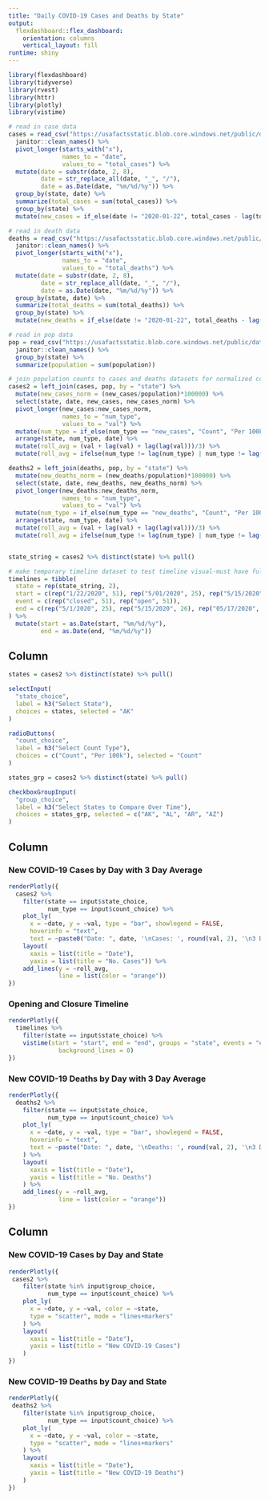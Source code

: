 ```yaml
---
title: "Daily COVID-19 Cases and Deaths by State"
output: 
  flexdashboard::flex_dashboard:
    orientation: columns
    vertical_layout: fill
runtime: shiny
---
```


```r
library(flexdashboard)
library(tidyverse)
library(rvest)
library(httr)
library(plotly)
library(vistime)
```


```r
# read in case data
cases = read_csv("https://usafactsstatic.blob.core.windows.net/public/data/covid-19/covid_confirmed_usafacts.csv", col_names = TRUE) %>%
  janitor::clean_names() %>%
  pivot_longer(starts_with("x"),
               names_to = "date",
               values_to = "total_cases") %>%
  mutate(date = substr(date, 2, 8),
         date = str_replace_all(date, "_", "/"),
         date = as.Date(date, "%m/%d/%y")) %>%
  group_by(state, date) %>%
  summarize(total_cases = sum(total_cases)) %>%
  group_by(state) %>%
  mutate(new_cases = if_else(date != "2020-01-22", total_cases - lag(total_cases), total_cases))

# read in death data
deaths = read_csv("https://usafactsstatic.blob.core.windows.net/public/data/covid-19/covid_deaths_usafacts.csv", col_names = TRUE) %>%
  janitor::clean_names() %>%
  pivot_longer(starts_with("x"),
               names_to = "date",
               values_to = "total_deaths") %>%
  mutate(date = substr(date, 2, 8),
         date = str_replace_all(date, "_", "/"),
         date = as.Date(date, "%m/%d/%y")) %>%
  group_by(state, date) %>%
  summarize(total_deaths = sum(total_deaths)) %>%
  group_by(state) %>%
  mutate(new_deaths = if_else(date != "2020-01-22", total_deaths - lag(total_deaths), total_deaths)) 

# read in pop data
pop = read_csv("https://usafactsstatic.blob.core.windows.net/public/data/covid-19/covid_county_population_usafacts.csv", col_names = TRUE) %>%
  janitor::clean_names() %>%
  group_by(state) %>%
  summarize(population = sum(population))

# join population counts to cases and deaths datasets for normalized counts
cases2 = left_join(cases, pop, by = "state") %>%
  mutate(new_cases_norm = (new_cases/population)*100000) %>%
  select(state, date, new_cases, new_cases_norm) %>%
  pivot_longer(new_cases:new_cases_norm,
               names_to = "num_type",
               values_to = "val") %>%
  mutate(num_type = if_else(num_type == "new_cases", "Count", "Per 100k")) %>%
  arrange(state, num_type, date) %>%
  mutate(roll_avg = (val + lag(val) + lag(lag(val)))/3) %>%
  mutate(roll_avg = ifelse(num_type != lag(num_type) | num_type != lag(lag(num_type)), NA, roll_avg))

deaths2 = left_join(deaths, pop, by = "state") %>%
  mutate(new_deaths_norm = (new_deaths/population)*100000) %>%
  select(state, date, new_deaths, new_deaths_norm) %>%
  pivot_longer(new_deaths:new_deaths_norm,
               names_to = "num_type",
               values_to = "val") %>%
  mutate(num_type = if_else(num_type == "new_deaths", "Count", "Per 100k")) %>%
  arrange(state, num_type, date) %>%
  mutate(roll_avg = (val + lag(val) + lag(lag(val)))/3) %>%
  mutate(roll_avg = ifelse(num_type != lag(num_type) | num_type != lag(lag(num_type)), NA, roll_avg))


state_string = cases2 %>% distinct(state) %>% pull()

# make temporary timeline dataset to test timeline visual-must have full data from same start date as cases and deaths
timelines = tibble(
  state = rep(state_string, 2),
  start = c(rep("1/22/2020", 51), rep("5/01/2020", 25), rep("5/15/2020", 26)),
  event = c(rep("closed", 51), rep("open", 51)),
  end = c(rep("5/1/2020", 25), rep("5/15/2020", 26), rep("05/17/2020", 51))
) %>%
  mutate(start = as.Date(start, "%m/%d/%y"),
         end = as.Date(end, "%m/%d/%y"))
```

Column {.sidebar}
-----------------------------------------------------------------------
```r
states = cases2 %>% distinct(state) %>% pull()

selectInput(
  "state_choice",
  label = h3("Select State"),
  choices = states, selected = "AK"
)
```

```r
radioButtons(
  "count_choice",
  label = h3("Select Count Type"),
  choices = c("Count", "Per 100k"), selected = "Count"
)
```

```r
states_grp = cases2 %>% distinct(state) %>% pull()

checkboxGroupInput(
  "group_choice",
  label = h3("Select States to Compare Over Time"),
  choices = states_grp, selected = c("AK", "AL", "AR", "AZ")
)
```



Column {data-width=500}
-----------------------------------------------------------------------

### New COVID-19 Cases by Day with 3 Day Average

```r
renderPlotly({
  cases2 %>%
    filter(state == input$state_choice,
           num_type == input$count_choice) %>%
    plot_ly(
      x = ~date, y = ~val, type = "bar", showlegend = FALSE,
      hoverinfo = "text",
      text = ~paste0("Date: ", date, '\nCases: ', round(val, 2), '\n3 Day Avg: ', round(roll_avg, 2))) %>%
    layout(
      xaxis = list(title = "Date"),
      yaxis = list(title = "No. Cases")) %>%
    add_lines(y = ~roll_avg, 
              line = list(color = "orange"))
})
```

### Opening and Closure Timeline
```r
renderPlotly({
  timelines %>%
    filter(state == input$state_choice) %>%
    vistime(start = "start", end = "end", groups = "state", events = "event",
              background_lines = 0)
})
```


### New COVID-19 Deaths by Day with 3 Day Average

```r
renderPlotly({
  deaths2 %>%
    filter(state == input$state_choice,
           num_type == input$count_choice) %>%
    plot_ly(
      x = ~date, y = ~val, type = "bar", showlegend = FALSE,
      hoverinfo = "text",
      text = ~paste("Date: ", date, '\nDeaths: ', round(val, 2), '\n3 Day Avg: ', round(roll_avg, 2))
    ) %>%
    layout(
      xaxis = list(title = "Date"),
      yaxis = list(title = "No. Deaths")
    ) %>%
    add_lines(y = ~roll_avg, 
              line = list(color = "orange"))
})
```


Column {data-width=500}
-----------------------------------------------------------------------

### New COVID-19 Cases by Day and State

```r
renderPlotly({
 cases2 %>%
    filter(state %in% input$group_choice,
           num_type == input$count_choice) %>%
    plot_ly(
      x = ~date, y = ~val, color = ~state, 
      type = "scatter", mode = "lines+markers"
    ) %>%
    layout(
      xaxis = list(title = "Date"),
      yaxis = list(title = "New COVID-19 Cases")
    )
})
```

### New COVID-19 Deaths by Day and State

```r
renderPlotly({
 deaths2 %>%
    filter(state %in% input$group_choice,
           num_type == input$count_choice) %>%
    plot_ly(
      x = ~date, y = ~val, color = ~state, 
      type = "scatter", mode = "lines+markers"
    ) %>%
    layout(
      xaxis = list(title = "Date"),
      yaxis = list(title = "New COVID-19 Deaths")
    )
})
```

